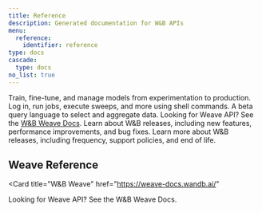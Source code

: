 ```yaml
---
title: Reference
description: Generated documentation for W&B APIs
menu:
  reference:
    identifier: reference
type: docs
cascade:
  type: docs
no_list: true
---
```


<CardGroup cols={2}>
<Card title="Python Library" href="./python/">
Train, fine-tune, and manage models from experimentation to production.
</Card>
<Card title="Command Line Interface" href="./cli/">
Log in, run jobs, execute sweeps, and more using shell commands.
</Card>
</CardGroup>

<CardGroup cols={2}>
<Card title="Query Panels" href="./query-panel/">
A beta query language to select and aggregate data.
</Card>
<Card title="W&B Weave" href="https://weave-docs.wandb.ai/">
Looking for Weave API? See the <a href="https://weave-docs.wandb.ai/">W&B Weave Docs</a>.
</Card>
</CardGroup>

<CardGroup cols={2}>
<Card title="Release notes" href="./release-notes/">
Learn about W&B releases, including new features, performance improvements, and bug fixes.
</Card>
<Card title="Release policies and processes" href="./release-notes/release-policies/">
Learn more about W&B releases, including frequency, support policies, and end of life.
</Card>
</CardGroup>

## Weave Reference

<Card
  title="W&B Weave"
  href="https://weave-docs.wandb.ai/"
>
  Looking for Weave API? See the W&B Weave Docs.
</Card>